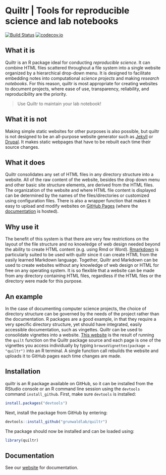 # Quiltr | Tools for reproducible science and lab notebooks

[![Build Status](https://travis-ci.org/grunwaldlab/quiltr.png?branch=master)](https://travis-ci.org/grunwaldlab/quiltr?branch=master)
[![codecov.io](https://codecov.io/github/grunwaldlab/quiltr/coverage.svg?branch=master)](https://codecov.io/github/grunwaldlab/quiltr?branch=master)

## What it is

Quiltr is an R package ideal for conducting *reproducible science*. It can combine HTML files scattered throughout a file system into a single website organized by a hierarchical drop-down menu.
It is designed to facilitate embedding notes into computational *science projects* and making *research notebooks*.
For this reason, quiltr is most appropriate for creating websites to document projects, where ease of use, transparency,  reliability, and reproducibility are the priority.

> Use Quiltr to maintain your lab notebook!


## What it is not

Making simple static websites for other purposes is also possible, but quiltr is not designed to be an all-purpose website generator such as [Jekyll](http://jekyllrb.com/) or [Drupal](https://www.drupal.org/).
It makes static webpages that have to be rebuilt each time their source changes.


## What it does

Quiltr consolidates any set of HTML files in any directory structure into a website.
All of the raw content of the website, besides the drop down menu and other basic site structure elements, are derived from the HTML files.
The organization of the website and where HTML file content is displayed can be determined by the names of the files/directories or customized using configuration files.
There is also a wrapper function that makes it easy to upload and modify websites on [GitHub Pages](https://pages.github.com/) (where the [documentation](http://grunwaldlab.github.io/quiltr) is hosted).


## Why use it

The benefit of this system is that there are very few restrictions on the layout of the file structure and no knowledge of web design needed beyond the ability to create HTML content (e.g. using Rmd or Word).
[Rmarkdown](http://rmarkdown.rstudio.com/) is particularly suited to be used with quiltr since it can create HTML from the easily learned Markdown language.
Together, Quiltr and Markdown can be used to create websites without any knowledge of web design or HTML for free on any operating system.
It is so flexible that a website can be made from any directory containing HTML files, regardless if the HTML files or the directory were made for this purpose.


## An example

In the case of documenting computer science projects, the choice of directory structure can be governed by the needs of the project rather than the documentation.
R packages are a good example, in that they require a very specific directory structure, yet should have integrated, easily accessible documentation, such as vingettes. 
Quiltr can be used to consolidate vignettes into a website. 
[This website](http://grunwaldlab.github.io/quiltr) is the result of running the `quilt` function on the Quiltr package source and each page is one of the vignettes you access individually by typing `browseVignettes(package = "quiltr")` into an R terminal. 
A single function call rebuilds the website and uploads it to GitHub pages each time changes are made. 


## Installation

quiltr is an R package available on GitHub, so it can be installed from the RStudio console or an R command line session using the `devtools` command `install_github`.
First, make sure `devtools` is installed:

```r
install.packages("devtools")
```

Next, install the package from GitHub by entering:

```r
devtools::install_github("grunwaldlab/quiltr")
```

The package should now be installed and can be loaded using:

```r
library(quiltr)
```

## Documentation

See our [website](http://grunwaldlab.github.io/quiltr) for documentation.
